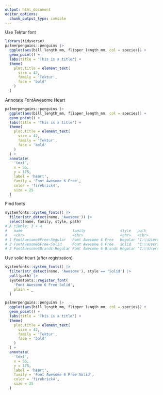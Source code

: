 ```yaml
---
output: html_document
editor_options: 
  chunk_output_type: console
---
```


Use Tektur font

```r
library(tidyverse)
palmerpenguins::penguins |> 
  ggplot(aes(bill_length_mm, flipper_length_mm, col = species)) +
  geom_point() +
  labs(title = 'This is a title') +
  theme(
    plot.title = element_text(
      size = 42, 
      family = 'Tektur', 
      face = 'bold'
    )
  ) 
```

Annotate FontAwesome Heart

```r
palmerpenguins::penguins |> 
  ggplot(aes(bill_length_mm, flipper_length_mm, col = species)) +
  geom_point() +
  labs(title = 'This is a title') +
  theme(
    plot.title = element_text(
      size = 42, 
      family = 'Tektur', 
      face = 'bold'
    )
  ) +
  annotate(
    'text',
    x = 55,
    y = 175,
    label = 'heart',
    family = 'Font Awesome 6 Free',
    color = 'firebrick4',
    size = 25
  )
```

Find fonts

```r
systemfonts::system_fonts() |> 
  filter(str_detect(name, 'Awesome')) |> 
  select(name, family, style, path)
# A tibble: 3 × 4
#   name                       family                style   path       
#   <chr>                      <chr>                 <chr>   <chr>      
# 1 FontAwesome6Free-Regular   Font Awesome 6 Free   Regular "C:\\Users...
# 2 FontAwesome6Free-Solid     Font Awesome 6 Free   Solid   "C:\\Users...
# 3 FontAwesome6Brands-Regular Font Awesome 6 Brands Regular "C:\\Users...
```

Use solid heart (after registration)

```r
systemfonts::system_fonts() |> 
  filter(str_detect(name, 'Awesome'), style == 'Solid') |> 
  pull(path) |> 
  systemfonts::register_font(
    'Font Awesome 6 Free Solid',
    plain = _
  )

palmerpenguins::penguins |> 
  ggplot(aes(bill_length_mm, flipper_length_mm, col = species)) +
  geom_point() +
  labs(title = 'This is a title') +
  theme(
    plot.title = element_text(
      size = 42, 
      family = 'Tektur', 
      face = 'bold'
    )
  ) +
  annotate(
    'text',
    x = 55,
    y = 175,
    label = 'heart',
    family = 'Font Awesome 6 Free Solid',
    color = 'firebrick4',
    size = 25
  )

```
